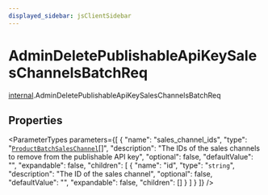 ```yaml
---
displayed_sidebar: jsClientSidebar
---
```



# AdminDeletePublishableApiKeySalesChannelsBatchReq

[internal](../../modules/internal.mdx).AdminDeletePublishableApiKeySalesChannelsBatchReq

## Properties

<ParameterTypes parameters={[
  {
    "name": "sales_channel_ids",
    "type": "[`ProductBatchSalesChannel`](internal.ProductBatchSalesChannel.mdx)[]",
    "description": "The IDs of the sales channels to remove from the publishable API key",
    "optional": false,
    "defaultValue": "",
    "expandable": false,
    "children": [
      {
        "name": "id",
        "type": "`string`",
        "description": "The ID of the sales channel",
        "optional": false,
        "defaultValue": "",
        "expandable": false,
        "children": []
      }
    ]
  }
]} />
